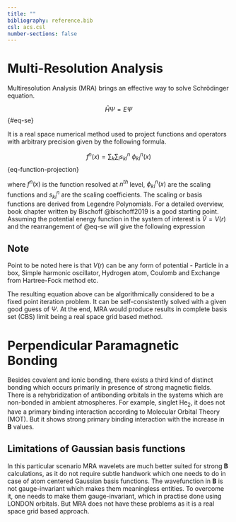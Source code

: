 ```yaml
---
title: ""
bibliography: reference.bib
csl: acs.csl
number-sections: false
---
```



# Multi-Resolution Analysis

Multiresolution Analysis (MRA) brings an effective way to solve Schrödinger equation.

$$
\hat{H}\Psi=E\Psi
$${#eq-se}

It is a real space numerical method used to project functions and operators with arbitrary precision given by the following formula.

$$
f^n (x)= \sum_k \sum_l  s^n_{kl} ~ \phi^n_{kl}(x)
$${eq-function-projection}

where $f^n (x)$ is the function resolved at $n^{th}$ level, $\phi^n_{kl}(x)$ are the scaling functions and $s^n_{kl}$ are the scaling coefficients. The scaling or basis functions are derived from Legendre Polynomials. For a detailed overview, book chapter written by Bischoff @bischoff2019 is a good starting point. Assuming the potential energy function in the system of interest is $\hat{V}=V(r)$ and the rearrangement of @eq-se will give the following expression

\begin{align}
\hat{H}\Psi &= E\Psi \\ 
\Rightarrow (\hat{T} + \hat{V})\Psi &= E\Psi \\
\Rightarrow (\hat{T} - E)\Psi &= -V\Psi \\
\Rightarrow \Psi &= -(\hat{T} - E)^{-1}V\Psi \\
\end{align}

::: {.callout-warning icon=false}
## Note
Point to be noted here is that $V(r)$ can be any form of potential - Particle in a box, Simple harmonic oscillator, Hydrogen atom, Coulomb and Exchange from Hartree-Fock method etc.
:::

The resulting equation above can be algorithmically considered to be a fixed point iteration problem. It can be self-consistently solved with a given good guess of $\Psi$. At the end, MRA would produce results in complete basis set (CBS)  limit being a real space grid based method.

# Perpendicular Paramagnetic Bonding

Besides covalent and ionic bonding, there exists a third kind of distinct bonding which occurs primarily in presence of strong magnetic fields. There is a rehybridization of antibonding orbitals in the systems which are non-bonded in ambient atmospheres. For example, singlet He~2~, it does not have a primary binding interaction according to Molecular Orbital Theory (MOT). But it shows strong primary binding interaction with the increase in $\mathbf{B}$ values.

## Limitations of Gaussian basis functions

In this particular scenario MRA wavelets are much better suited for strong $\mathbf{B}$ calculations, as it do not require subtle handwork which one needs to do in case of atom centered Gaussian basis functions. The wavefunction in $\mathbf{B}$ is not gauge-invariant which makes them meaningless entities. To overcome it, one needs to make them gauge-invariant, which in practise done using LONDON orbitals. But MRA does not have these problems as it is a real space grid based approach.
